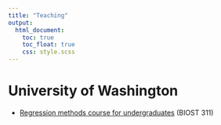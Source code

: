 ```yaml
---
title: "Teaching"
output:
  html_document: 
    toc: true
    toc_float: true
    css: style.scss
---
```


# University of Washington

* [Regression methods course for undergraduates](https://github.com/bdwilliamson/biostat311) (BIOST 311) 